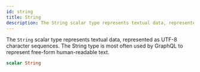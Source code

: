 ```yaml
---
id: string
title: String
description: The String scalar type represents textual data, represented as UTF-8 character sequences.
---
```


The `String` scalar type represents textual data, represented as UTF-8 character sequences. The String type is most often used by GraphQL to represent free-form human-readable text.

```graphql
scalar String
```
